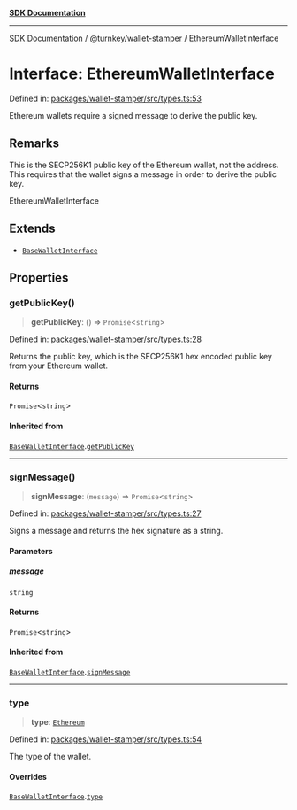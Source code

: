 [**SDK Documentation**](../../../README.mdx)

***

[SDK Documentation](../../../packages.mdx) / [@turnkey/wallet-stamper](../README.mdx) / EthereumWalletInterface

# Interface: EthereumWalletInterface

Defined in: [packages/wallet-stamper/src/types.ts:53](https://github.com/tkhq/sdk/blob/e1b1a69bdd608320aaf03cc2dbbf68dc0c52b28d/packages/wallet-stamper/src/types.ts#L53)

Ethereum wallets require a signed message to derive the public key.

## Remarks

This is the SECP256K1 public key of the Ethereum wallet, not the address.
This requires that the wallet signs a message in order to derive the public key.

 EthereumWalletInterface

## Extends

- [`BaseWalletInterface`](BaseWalletInterface.mdx)

## Properties

### getPublicKey()

> **getPublicKey**: () => `Promise`\<`string`\>

Defined in: [packages/wallet-stamper/src/types.ts:28](https://github.com/tkhq/sdk/blob/e1b1a69bdd608320aaf03cc2dbbf68dc0c52b28d/packages/wallet-stamper/src/types.ts#L28)

Returns the public key, which is the SECP256K1 hex encoded public key from your Ethereum wallet.

#### Returns

`Promise`\<`string`\>

#### Inherited from

[`BaseWalletInterface`](BaseWalletInterface.mdx).[`getPublicKey`](BaseWalletInterface.mdx#getpublickey)

***

### signMessage()

> **signMessage**: (`message`) => `Promise`\<`string`\>

Defined in: [packages/wallet-stamper/src/types.ts:27](https://github.com/tkhq/sdk/blob/e1b1a69bdd608320aaf03cc2dbbf68dc0c52b28d/packages/wallet-stamper/src/types.ts#L27)

Signs a message and returns the hex signature as a string.

#### Parameters

##### message

`string`

#### Returns

`Promise`\<`string`\>

#### Inherited from

[`BaseWalletInterface`](BaseWalletInterface.mdx).[`signMessage`](BaseWalletInterface.mdx#signmessage)

***

### type

> **type**: [`Ethereum`](../enumerations/WalletType.mdx#ethereum)

Defined in: [packages/wallet-stamper/src/types.ts:54](https://github.com/tkhq/sdk/blob/e1b1a69bdd608320aaf03cc2dbbf68dc0c52b28d/packages/wallet-stamper/src/types.ts#L54)

The type of the wallet.

#### Overrides

[`BaseWalletInterface`](BaseWalletInterface.mdx).[`type`](BaseWalletInterface.mdx#type)

